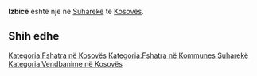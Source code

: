 {{Fshat në 
 | Emri                = Izbicë
 | EmriAlt                = 
 | NAME_SHORT_FORM=      
 | NAME_GENERIC=      
 | NAME_SORT_NAME_RO=      IZBICE
 | FULL_NAME_RO = Izbicë
 | FULL_NAME_ND_RO=Izbice
 | SORT_NAME_RG=IZBICE
 | FULL_NAME_RG=Izbicë
 | FULL_NAME_ND_RG=Izbice
 | SRP_NAME_SHORT_FORM=      
 | SRP_NAME_GENERIC=      
 | SRP_NAME_SORT_NAME_RO=      
 | SRP_FULL_NAME_RO = 
 | SRP_FULL_NAME_ND_RO=
 | SRP_SORT_NAME_RG=
 | SRP_FULL_NAME_RG=
 | SRP_FULL_NAME_ND_RG=
 | Emri (Rasa dhanore) = 
 | Figura              = 
 | Shteti              = Kosovo
 | Komuna              = Suharekë
 | Kodi postar         = 
 | Sipërfaqja          = 

 | Popullsia           = 

 | Regj. i popullsisë  = 
 | Dend. e popullsisë  = 
 | Faqja zyrtare       = 
 <!--- Koordinatat ----> 
 | Gjerësia            = 42.7325
 | Gjatësia            = 20.66
 | Lartësia            = 
}}
'''Izbicë''' është një [[]] në [[Suharekë]] të [[Kosovës]].

<!-- == Gjeografia == -->
<!-- == Historia == -->
<!-- == Demografia == -->
== Shih edhe ==
{{Komuna Suharekë}}
{{Kosovo-Administrata-Cung}}

[[Kategoria:Fshatra në Kosovës]]
[[Kategoria:Fshatra në Kommunes Suharekë]]
[[Kategoria:Vendbanime në Kosovës]]